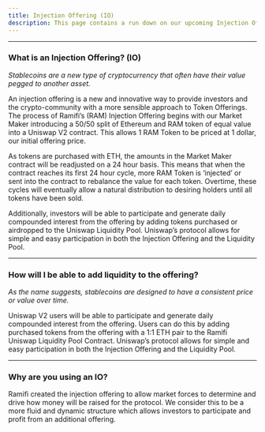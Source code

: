 ```yaml
---
title: Injection Offering (IO)
description: This page contains a run down on our upcoming Injection Offering (TBA).
---
```


---

### What is an Injection Offering? (IO)

_Stablecoins are a new type of cryptocurrency that often have their value pegged to another asset._

An injection offering is a new and innovative way to provide investors and the crypto-community with a more sensible approach to Token Offerings. The process of Ramifi’s (RAM) Injection Offering begins with our Market Maker introducing a 50/50 split of Ethereum and RAM token of equal value into a Uniswap V2 contract. This allows 1 RAM Token to be priced at 1 dollar, our initial offering price.

As tokens are purchased with ETH, the amounts in the Market Maker contract will be readjusted on a 24 hour basis. This means that when the contract reaches its first 24 hour cycle, more RAM Token is ‘injected’ or sent into the contract to rebalance the value for each token. Overtime, these cycles will eventually allow a natural distribution to desiring holders until all tokens have been sold.

Additionally, investors will be able to participate and generate daily compounded interest from the offering by adding tokens purchased or airdropped to the Uniswap Liquidity Pool. Uniswap’s protocol allows for simple and easy participation in both the Injection Offering and the Liquidity Pool.

---

### How will I be able to add liquidity to the offering?

_As the name suggests, stablecoins are designed to have a consistent price or value over time._

Uniswap V2 users will be able to participate and generate daily compounded interest from the offering. Users can do this by adding purchased tokens from the offering with a 1:1 ETH pair to the Ramifi Uniswap Liquidity Pool Contract. Uniswap’s protocol allows for simple and easy participation in both the Injection Offering and the Liquidity Pool.

---

### Why are you using an IO?

Ramifi created the injection offering to allow market forces to determine and drive how money will be raised for the protocol. We consider this to be a more fluid and dynamic structure which allows investors to participate and profit from an additional offering.
